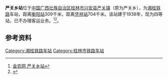 {{Infobox China railway station 
|车站名称 = 严关乡站
|图片 =
|图片介紹 = 
|车站名称拼音 = Yanguanxiang
|车站位置 = {{CHN}}[[中国|中国]][[广西壮族自治区|广西壮族自治区]][[兴安县|兴安县]][[严关镇|严关镇]]
|归属= [[南宁铁路局|南宁铁路局]]
|线路 = [[湘桂铁路|湘桂铁路]]
|车站等级 = [[四等站_(中铁)|四等站]]
|月台数目 = 
}}

'''严关乡站'''位于[[中国|中国]][[广西壮族自治区|广西壮族自治区]][[桂林市|桂林市]][[兴安县|兴安县]][[严关镇|严关镇]]（原为严关乡），为[[湘桂铁路|湘桂铁路]]车站，距离[[衡阳站|衡阳站]]309千米，距离[[凭祥站|凭祥站]]704千米。该站建于1938年，现为四等站，已不办理客运业务。<ref>[http://ww.agri.com.cn/railway/2245.htm 金农网 严关乡站]{{Dead link|date=2018年6月 |bot=InternetArchiveBot |fix-attempted=no }}</ref><ref>{{Cite book|title=中国铁路站名词典|last=孙本祥主编|first=|publisher=北京：中国铁道出版社|year=2003.04|isbn=7-113-03941-3|location=|pages=480}}</ref>。
==参考资料==
{{reflist}}

{{湘桂铁路}}

[[Category:湘桂铁路车站|Category:湘桂铁路车站]]
[[Category:桂林市铁路车站|Category:桂林市铁路车站]]


{{China-rail-stub}}
{{铁路车站小作品}}